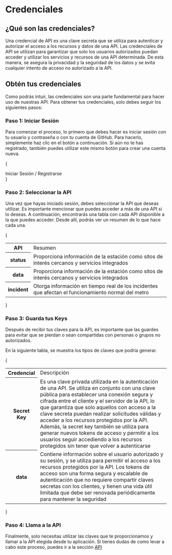 

# Credenciales
## ¿Qué son las credenciales?
Una credencial de API es una clave secreta que se utiliza para autenticar y autorizar el acceso a los recursos y datos de una API.
Las credenciales de API se utilizan para garantizar que solo los usuarios autorizados puedan acceder y utilizar los servicios y recursos de una API determinada. De esta manera, se asegura la privacidad y la seguridad de los datos y se evita cualquier intento de acceso no autorizado a la API.

## Obtén tus credenciales
Como podrás intuir, las credenciales son una parte fundamental para hacer uso de nuestras API. Para obtener tus credenciales, solo debes seguir los siguientes pasos:

### Paso 1: Iniciar Sesión
Para comenzar el proceso, lo primero que debes hacer es iniciar sesión con tu usuario y contraseña o con tu cuenta de GitHub. Para hacerlo, simplemente haz clic en el botón a continuación. Si aún no te has registrado, también puedes utilizar este mismo botón para crear una cuenta nueva.

{<div className="row">

<Link className="btn default" href="hola">Iniciar Sesión / Registrarse</Link>
</div>}

### Paso 2: Seleccionar la API
Una vez que hayas iniciado sesión, debes seleccionar la API que deseas utilizar. Es importante mencionar que puedes acceder a más de una API si lo deseas. A continuación, encontrarás una tabla con cada API disponible a la que puedes acceder. Desde allí, podrás ver un resumen de lo que hace cada una.

{

<table>
    <tbody>
        <tr>
            <th>API</th>
            <td>Resumen</td>
        </tr>
        <tr>
            <th><Link className="contrast" href="/docs/api/status">status</Link></th>
            <td>Proporciona información de la estación como sitos de interés cercanos y servicios integrados  </td>
        </tr>
        <tr>
            <th><Link className="contrast" href="/docs/api/data">data</Link></th>
            <td>Proporciona información de la estación como sitos de interés cercanos y servicios integrados  </td>
        </tr>
        <tr>
            <th><Link className="contrast" href="/docs/api/incident">incident</Link></th>
            <td>Otorga información en tiempo real de los incidentes que afectan el funcionamiento normal del metro </td>
        </tr>
    </tbody>
</table>

}

### Paso 3: Guarda tus Keys
Después de recibir tus claves para la API, es importante que las guardes para evitar que se pierdan o sean compartidas con personas o grupos no autorizados.

En la siguiente tabla, se muestra los tipos de claves que podría generar.

{
<table>
<tbody>
    <tr>
        <th>Credencial</th>
        <td>Descripción</td>
    </tr>
    <tr>
        <th><Link className="contrast" href="/docs/api/status">Secret Key</Link></th>
        <td> Es una clave privada utilizada en la autenticación de una API. Se utiliza en conjunto con una clave pública para establecer una conexión segura y cifrada entre el cliente y el servidor de la API, lo que garantiza que solo aquellos con acceso a la clave secreta puedan realizar solicitudes válidas y acceder a los recursos protegidos por la API. Además, la secret key también se utiliza para generar nuevos tokens de acceso y permitir a los usuarios seguir accediendo a los recursos protegidos sin tener que volver a autenticarse</td>
    </tr>
    <tr>
        <th><Link className="contrast" href="/docs/api/data">data</Link></th>
        <td>Contiene información sobre el usuario autorizado y su sesión, y se utiliza para permitir el acceso a los recursos protegidos por la API. Los tokens de acceso son una forma segura y escalable de autenticación que no requiere compartir claves secretas con los clientes, y tienen una vida útil limitada que debe ser renovada periódicamente para mantener la seguridad</td>
    </tr>
</tbody>
</table>
}

### Paso 4: Llama a la API
Finalmente, solo necesitas utilizar las claves que te proporcionamos y llamar a la API elegida desde tu aplicación. Si tienes dudas de como levar a cabo este proceso, puedes ir a la sección [API](docs/API/)